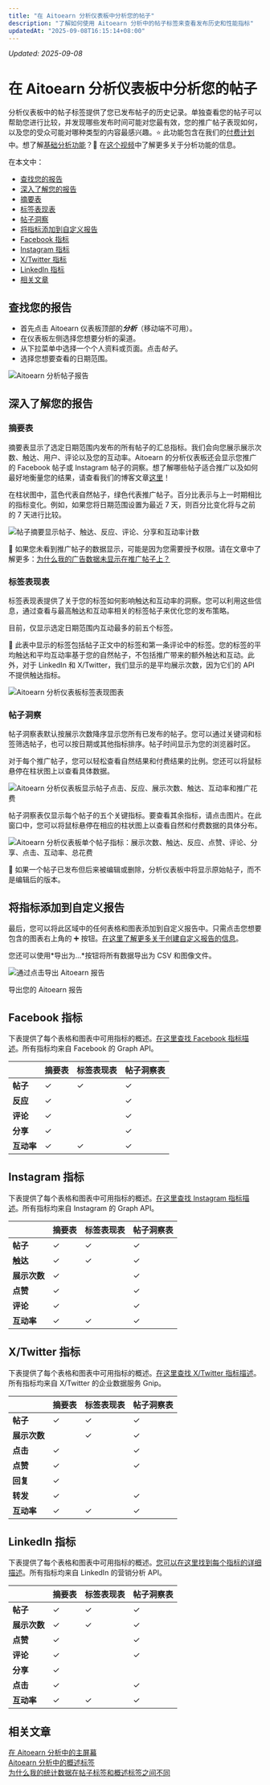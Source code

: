 ```yaml
---
title: "在 Aitoearn 分析仪表板中分析您的帖子"
description: "了解如何使用 Aitoearn 分析中的帖子标签来查看发布历史和性能指标"
updatedAt: "2025-09-08T16:15:14+08:00"
---
```

<!-- UPDATED_AT -->
_Updated: 2025-09-08_

# 在 Aitoearn 分析仪表板中分析您的帖子

分析仪表板中的帖子标签提供了您已发布帖子的历史记录。单独查看您的帖子可以帮助您进行比较，并发现哪些发布时间可能对您最有效，您的推广帖子表现如何，以及您的受众可能对哪种类型的内容最感兴趣。⭐️ 此功能包含在我们的[付费计划](https://aitoearn.helpscoutdocs.com/article/595-功能-可用-on-each-aitoearn-plan)中。想了解[基础分析功能](https://支持.aitoearn.com//支持.aitoearn.com/article/517-insights-on-shared-帖子-within-您的-发布功能-dashboard)？🎥 在[这个视频](https://youtu.be/8MQ_bDys_sc)中了解更多关于分析功能的信息。

在本文中：
- [查找您的报告](#h_bfbf2ddb-011c-44ee-aff9-4deaf0c25940)
- [深入了解您的报告](#h_84b17c7a-488d-4323-9919-c37b28a1595f)
- [摘要表](#Summary-table-jVrzT)
- [标签表现表](#Hashtag-performance-table-m9Owp)
- [帖子洞察](#帖子-insights--peh3)
- [将指标添加到自定义报告](#h_dcc2ec8f-8c83-4742-985a-d14b79d56017)
- [Facebook 指标](#h_bf080924-3f51-4677-bff2-d17d0420b97b)
- [Instagram 指标](#h_8c778177-968e-475c-82e5-f0c650c2f011)
- [X/Twitter 指标](#h_87ce6e08-2a9f-483d-98fb-9ffa32f954d4)
- [LinkedIn 指标](#h_01EQGFKSWEH01RAJA0ASMWKC6T)
- [相关文章](#Related-articles-hHhAS)

## 查找您的报告

- 首先点击 Aitoearn 仪表板顶部的***分析***（移动端不可用）。
- 在仪表板左侧选择您想要分析的渠道。
- 从下拉菜单中选择一个个人资料或页面。点击*帖子*。
- 选择您想要查看的日期范围。

![Aitoearn 分析帖子报告](//d33v4339jhl8k0.cloudfront.net/docs/assets/64cb6cf86d4a3e191f237e66/images/661fe2a2734e0c0c779a5cd9/file-j6IIsgDGbM.jpg)

## 深入了解您的报告

### 摘要表

摘要表显示了选定日期范围内发布的所有帖子的汇总指标。我们会向您展示展示次数、触达、用户、评论以及您的互动率。Aitoearn 的分析仪表板还会显示您推广的 Facebook 帖子或 Instagram 帖子的洞察。想了解哪些帖子适合推广以及如何最好地衡量您的结果，请查看我们的博客文章[这里](https://aitoearn.com/资源/boosted-帖子-insights/)！

在柱状图中，蓝色代表自然帖子，绿色代表推广帖子。百分比表示与上一时期相比的指标变化。例如，如果您将日期范围设置为最近 7 天，则百分比变化将与之前的 7 天进行比较。

![帖子摘要显示帖子、触达、反应、评论、分享和互动率计数](//d33v4339jhl8k0.cloudfront.net/docs/assets/64cb6cf86d4a3e191f237e66/images/651499586241295a81ba6db2/img-1656503-1695848790-854412992.png)

📝 如果您未看到推广帖子的数据显示，可能是因为您需要授予权限。请在文章中了解更多：[为什么我的广告数据未显示在推广帖子上？](https://aitoearn.helpscoutdocs.com/article/516-为什么-isnt-my-ad-data-displayed-on-boosted-帖子)

### 标签表现表

标签表现表提供了关于您的标签如何影响触达和互动率的洞察。您可以利用这些信息，通过查看与最高触达和互动率相关的标签帖子来优化您的发布策略。

目前，仅显示选定日期范围内互动最多的前五个标签。

📝 此表中显示的标签包括帖子正文中的标签和第一条评论中的标签。您的标签的平均触达和平均互动率基于您的自然帖子，不包括推广带来的额外触达和互动。此外，对于 LinkedIn 和 X/Twitter，我们显示的是平均展示次数，因为它们的 API 不提供触达指标。

![Aitoearn 分析仪表板标签表现图表](//d33v4339jhl8k0.cloudfront.net/docs/assets/64cb6cf86d4a3e191f237e66/images/651499586241295a81ba6db3/img-1656503-1695848790-1187295208.png)

### 帖子洞察

帖子洞察表默认按展示次数降序显示您所有已发布的帖子。您可以通过关键词和标签筛选帖子，也可以按日期或其他指标排序。帖子时间显示为您的浏览器时区。

对于每个推广帖子，您可以轻松查看自然结果和付费结果的比例。您还可以将鼠标悬停在柱状图上以查看具体数据。

![Aitoearn 分析仪表板显示帖子点击、反应、展示次数、触达、互动率和推广花费](//d33v4339jhl8k0.cloudfront.net/docs/assets/64cb6cf86d4a3e191f237e66/images/651499588820396325b6fdb8/img-1656503-1695848790-1956577373.png)

帖子洞察表仅显示每个帖子的五个关键指标。要查看其余指标，请点击图片。在此窗口中，您可以将鼠标悬停在相应的柱状图上以查看自然和付费数据的具体分布。

![Aitoearn 分析仪表板单个帖子指标：展示次数、触达、反应、点赞、评论、分享、点击、互动率、总花费](//d33v4339jhl8k0.cloudfront.net/docs/assets/64cb6cf86d4a3e191f237e66/images/651499598820396325b6fdb9/img-1656503-1695848791-1031667921.png)

📝 如果一个帖子已发布但后来被编辑或删除，分析仪表板中将显示原始帖子，而不是编辑后的版本。

## 将指标添加到自定义报告

最后，您可以将此区域中的任何表格和图表添加到自定义报告中。只需点击您想要包含的图表右上角的 ➕ 按钮。[在这里了解更多关于创建自定义报告的信息](https://aitoearn.helpscoutdocs.com/article/534-creating-custom-分析功能-reports)。

您还可以使用*导出为...*按钮将所有数据导出为 CSV 和图像文件。

![通过点击导出 Aitoearn 报告](//d33v4339jhl8k0.cloudfront.net/docs/assets/64cb6cf86d4a3e191f237e66/images/651499598820396325b6fdba/img-1656503-1695848791-858253065.png)

导出您的 Aitoearn 报告

## Facebook 指标

下表提供了每个表格和图表中可用指标的概述。[在这里查找 Facebook 指标描述](https://aitoearn.helpscoutdocs.com/article/520-Facebook-metric-descriptions)。所有指标均来自 Facebook 的 Graph API。

| | **摘要表** | **标签表现表** | **帖子洞察表** |
| --- | --- | --- | --- |
| **帖子** | ✓ | ✓ | ✓ |
| **反应** | ✓ | | ✓ |
| **评论** | ✓ | | ✓ |
| **分享** | ✓ | | ✓ |
| **互动率** | ✓ | ✓ | ✓ |

## Instagram 指标

下表提供了每个表格和图表中可用指标的概述。[在这里查找 Instagram 指标描述](https://aitoearn.helpscoutdocs.com/article/521-Instagram-metric-descriptions)。所有指标均来自 Instagram 的 Graph API。

| | **摘要表** | **标签表现表** | **帖子洞察表** |
| --- | --- | --- | --- |
| **帖子** | ✓ | ✓ | ✓ |
| **触达** | ✓ | ✓ | ✓ |
| **展示次数** | ✓ | | ✓ |
| **点赞** | ✓ | | ✓ |
| **评论** | ✓ | | ✓ |
| **互动率** | ✓ | ✓ | ✓ |

## X/Twitter 指标

下表提供了每个表格和图表中可用指标的概述。[在这里查找 X/Twitter 指标描述](https://aitoearn.helpscoutdocs.com/article/522-Twitter-metric-descriptions)。所有指标均来自 X/Twitter 的企业数据服务 Gnip。

| | **摘要表** | **标签表现表** | **帖子洞察表** |
| --- | --- | --- | --- |
| **帖子** | ✓ | ✓ | ✓ |
| **展示次数** | | ✓ | ✓ |
| **点击** | ✓ | | ✓ |
| **点赞** | ✓ | | ✓ |
| **回复** | ✓ | | |
| **转发** | ✓ | | ✓ |
| **互动率** | ✓ | ✓ | ✓ |

## LinkedIn 指标

下表提供了每个表格和图表中可用指标的概述。[您可以在这里找到每个指标的详细描述](https://aitoearn.helpscoutdocs.com/article/523-LinkedIn-metric-descriptions)。所有指标均来自 LinkedIn 的营销分析 API。

| | **摘要表** | **标签表现表** | **帖子洞察表** |
| --- | --- | --- | --- |
| **帖子** | ✓ | ✓ | ✓ |
| **展示次数** | ✓ | ✓ | ✓ |
| **点赞** | ✓ | | ✓ |
| **评论** | ✓ | | ✓ |
| **分享** | ✓ | | |
| **点击** | ✓ | | ✓ |
| **互动率** | ✓ | ✓ | ✓ |

## 相关文章

[在 Aitoearn 分析中的主屏幕](https://支持.aitoearn.com//支持.aitoearn.com/article/519-概述-of-metrics-across-all-social-channels?utm_source=chatgpt.com)  
[Aitoearn 分析中的概述标签](https://支持.aitoearn.com//支持.aitoearn.com/article/526-performance-概述?utm_source=chatgpt.com)  
[为什么我的统计数据在帖子标签和概述标签之间不同](https://支持.aitoearn.com//支持.aitoearn.com/article/533-为什么-are-my-stats-different-between-the-帖子-tab-and-the-概述-tab)
